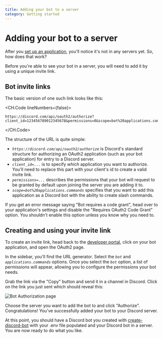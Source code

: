 ```yaml
---
title: Adding your bot to a server
category: Getting started
---
```


# Adding your bot to a server

After you [set up an application](./setting-up-an-application), you'll notice it's not in any servers yet. So, how does that work?

Before you're able to see your bot in a server, you will need to add it by using a unique invite link.

## Bot invite links

The basic version of one such link looks like this:

<CH.Code lineNumbers={false}>

```
https://discord.com/api/oauth2/authorize?client_id=123456789012345678&permissions=0&scope=bot%20applications.commands
```

</CH.Code>

The structure of the URL is quite simple:

- _`https://discord.com/api/oauth2/authorize`_ is Discord's standard structure for authorizing an OAuth2 application (such as your bot application) for entry to a Discord server.
- _`client_id=...`_ is to specify _which_ application you want to authorize. You'll need to replace this part with your client's id to create a valid invite link.
- _`permissions=...`_ describes the permissions that your bot will request to be granted by default upon joining the server you are adding it to.
- _`scope=bot%20applications.commands`_ specifies that you want to add this application as a Discord bot with the ability to create slash commands.

<Alert title="Warning" type="warning">
	If you get an error message saying "Bot requires a code grant", head over to your application's settings and disable
	the "Requires OAuth2 Code Grant" option. You shouldn't enable this option unless you know why you need to.
</Alert>

## Creating and using your invite link

To create an invite link, head back to the [developer portal](https://discord.com/developers/applications), click on your bot application, and open the OAuth2 page.

In the sidebar, you'll find the URL generator. Select the _`bot`_ and _`applications.commands`_ options. Once you select the _`bot`_ option, a list of permissions will appear, allowing you to configure the permissions your bot needs.

Grab the link via the "Copy" button and send it in a channel in Discord. Click on the link you just sent which should reveal this:

![Bot Authorization page](/assets/bot-auth-page.png)

Choose the server you want to add the bot to and click "Authorize". Congratulations! You've successfully added your bot to your Discord server.

At this point, you should have a Discord bot you created with [create-discord-bot](https://github.com/discordjs/discord.js/tree/main/packages/create-discord-bot) with your .env file populated and your Discord bot in a server. You are now ready to do what you like.
